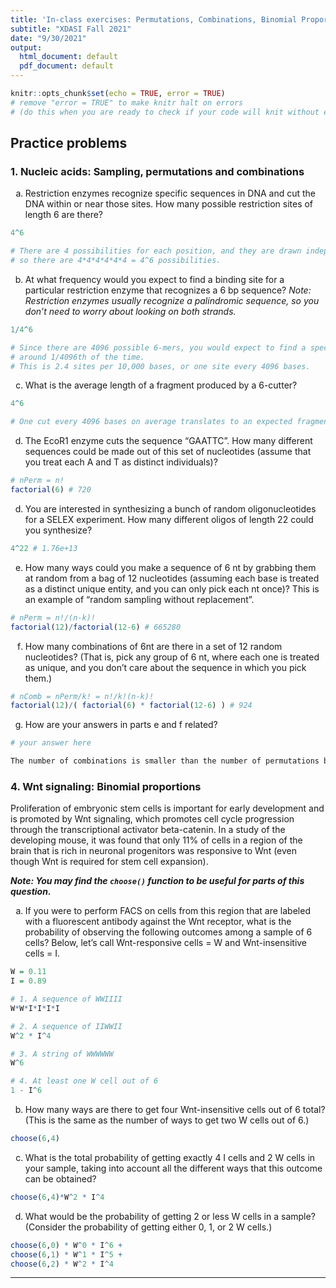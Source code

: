 ```yaml
---
title: 'In-class exercises: Permutations, Combinations, Binomial Proportions'
subtitle: "XDASI Fall 2021"
date: "9/30/2021"
output:
  html_document: default
  pdf_document: default
---
```


```r
knitr::opts_chunk$set(echo = TRUE, error = TRUE)
# remove "error = TRUE" to make knitr halt on errors
# (do this when you are ready to check if your code will knit without errors)
```

## Practice problems

### 1. Nucleic acids: Sampling, permutations and combinations

a. Restriction enzymes recognize specific sequences in DNA and cut the DNA within or near those sites. How many possible restriction sites of length 6 are there?
```r
4^6

# There are 4 possibilities for each position, and they are drawn independently,
# so there are 4*4*4*4*4*4 = 4^6 possibilities.
```

b. At what frequency would you expect to find a binding site for a particular restriction enzyme that recognizes a 6 bp sequence? _Note: Restriction enzymes usually recognize a palindromic sequence, so you don't need to worry about looking on both strands._
```r
1/4^6

# Since there are 4096 possible 6-mers, you would expect to find a specific one
# around 1/4096th of the time.
# This is 2.4 sites per 10,000 bases, or one site every 4096 bases.
```

c. What is the average length of a fragment produced by a 6-cutter?
```r
4^6

# One cut every 4096 bases on average translates to an expected fragment size of 4096.
```

d. The EcoR1 enzyme cuts the sequence "GAATTC". How many different sequences could be made out of this set of nucleotides (assume that you treat each A and T as distinct individuals)?
```r
# nPerm = n!
factorial(6) # 720
```

d. You are interested in synthesizing a bunch of random oligonucleotides for a SELEX experiment. How many different oligos of length 22 could you synthesize?
```r
4^22 # 1.76e+13
```

e. How many ways could you make a sequence of 6 nt by grabbing them at random from a bag of 12 nucleotides (assuming each base is treated as a distinct unique entity, and you can only pick each nt once)? This is an example of "random sampling without replacement".
```r
# nPerm = n!/(n-k)!
factorial(12)/factorial(12-6) # 665280
```

f. How many combinations of 6nt are there in a set of 12 random nucleotides? (That is, pick any group of 6 nt, where each one is treated as unique, and you don't care about the sequence in which you pick them.)
```r
# nComb = nPerm/k! = n!/k!(n-k)!
factorial(12)/( factorial(6) * factorial(12-6) ) # 924
```

g. How are your answers in parts e and f related?

```r
# your answer here

The number of combinations is smaller than the number of permutations by a factor of k! since all the permutations of the k-mer sequence get collapsed into one combination.
```


### 4. Wnt signaling: Binomial proportions

Proliferation of embryonic stem cells is important for early development and is promoted by Wnt signaling, which promotes cell cycle progression through the transcriptional activator beta-catenin. In a study of the developing mouse, it was found that only 11% of cells in a region of the brain that is rich in neuronal progenitors was responsive to Wnt (even though Wnt is required for stem cell expansion).

***Note: You may find the `choose()` function to be useful for parts of this question.***

a. If you were to perform FACS on cells from this region that are labeled with a fluorescent antibody against the Wnt receptor, what is the probability of observing the following outcomes among a sample of 6 cells? Below, let's call Wnt-responsive cells = W and Wnt-insensitive cells = I.

```r
W = 0.11
I = 0.89

# 1. A sequence of WWIIII
W*W*I*I*I*I

# 2. A sequence of IIWWII
W^2 * I^4

# 3. A string of WWWWWW
W^6

# 4. At least one W cell out of 6
1 - I^6
```

b. How many ways are there to get four Wnt-insensitive cells out of 6 total? (This is the same as the number of ways to get two W cells out of 6.)
```r
choose(6,4)
```

c. What is the total probability of getting exactly 4 I cells and 2 W cells in your sample, taking into account all the different ways that this outcome can be obtained?
```r
choose(6,4)*W^2 * I^4
```

d. What would be the probability of getting 2 or less W cells in a sample? (Consider the probability of getting either 0, 1, or 2 W cells.)
```r
choose(6,0) * W^0 * I^6 + 
choose(6,1) * W^1 * I^5 + 
choose(6,2) * W^2 * I^4
```

---